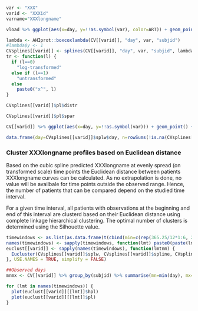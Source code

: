 ```r
var <- "XXX"
varid <- "XXXid"
varname="XXXlongname"
```

```r
vload %>% ggplot(aes(x=day, y=!!as.symbol(var), color=ART)) + geom_point() + facet_wrap(~subjid, scales = "free_x") + theme_bw()
```

```r
lambda <- AHIprot::boxcoxlambda(CV[[varid]], "day", var, "subjid")
#lambda$y <- 1 
CVsplines[[varid]] <- splines(CV[[varid]], "day", var, "subjid", lambda)
tr <- function(l) {
  if (l==0)
    "log-transformed"
  else if (l==1)
    "untransformed"
  else
    paste0("x^", l)
}
```

```r
CVsplines[[varid]]$pl$distr  
```

```r
CVsplines[[varid]]$pl$spar
```

```r
CV[[varid]] %>% ggplot(aes(x=day, y=!!as.symbol(var))) + geom_point() + geom_line(data=CVsplines[[varid]]$spline, color="red") + scale_x_continuous(limits=c(NA,1096), trans = scales::boxcox_trans(CVsplines[[varid]]$lambda$x, 1)) + scale_y_continuous(trans = scales::boxcox_trans(CVsplines[[varid]]$lambda$y)) + facet_wrap(~subjid) + theme_bw()  
```

```r
data.frame(day=CVsplines[[varid]]$splw$day, n=rowSums(!is.na(CVsplines[[varid]]$splw[, -1]))) %>% ggplot(aes(x=day, y=n)) + geom_point() + scale_x_continuous(breaks=c(42, 100, round(seq(365.25, 3000, 365.23))), trans=scales::boxcox_trans(0, 1))
```

\FloatBarrier

### Cluster XXXlongname profiles based on Euclidean distance


Based on the cubic spline predicted XXXlongname at evenly spread (on transformed scale) time points the Euclidean distance between patients XXXlongname curves can be calculated. As no extrapolation is done, no value will be availbale for time points outside the observed range. Hence, the number of patients that can be compared depend on the studied time interval.

For a given time interval, all patients with observations at the beginning and end of this interval are clusterd based on their Euclidean distance using complete linkage hierarchical clustering. The optimal number of clusters is determined using the Silhouette value.

```r
timewindows <- as.list(as.data.frame(t(cbind(min=c(rep(365.25/12*1:6, 2), rep(365.25/12*1:3, 5:3)), max=c(rep(365.25*3,6), rep(365.25,6), 365.25/12*c(2:6,3:6, 4:6))))))
names(timewindows) <- sapply(timewindows, function(lmt) paste0(paste(lmt/365.25*12, collapse="-"), "m"))
euclust[[varid]] <- sapply(names(timewindows), function(lmtnm) {
  Eucluster(CVsplines[[varid]]$splw, CVsplines[[varid]]$spline, CVsplines[[varid]]$lambda, timewindows[[lmtnm]], lmtnm, time="day", value=var)
}, USE.NAMES = TRUE, simplify = FALSE)
```

```r
##Observed days
mnmx <- CV[[varid]] %>% group_by(subjid) %>% summarise(mn=min(day), mx=max(day))
```

```r
for (lmt in names(timewindows)) {
  plot(euclust[[varid]][[lmt]]$hpl) 
  plot(euclust[[varid]][[lmt]]$pl)
}
```
